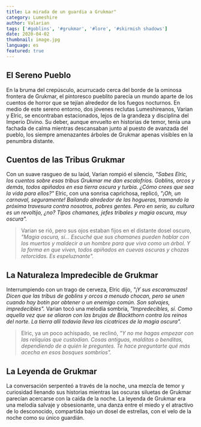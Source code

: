 ```yaml
---
title: La mirada de un guardia a Grukmar"
category: Lumeshire
author: Valarian
tags: ['#goblins', '#grukmar', '#lore', '#skirmish shadows']
date: 2020-04-02
thumbnail: image.jpg
language: es
featured: true
---
```


## El Sereno Pueblo

En la bruma del crepúsculo, acurrucado cerca del borde de la ominosa frontera de Grukmar, el pintoresco pueblito parecía un mundo aparte de los cuentos de horror que se tejían alrededor de los fuegos nocturnos. En medio de este sereno entorno, dos jóvenes reclutas Lumeshireanos, Varian y Elric, se encontraban estacionados, lejos de la grandeza y disciplina del Imperio Divino. Su deber, aunque envuelto en historias de temor, tenía una fachada de calma mientras descansaban junto al puesto de avanzada del pueblo, los siempre amenazantes árboles de Grukmar apenas visibles en la penumbra distante.

## Cuentos de las Tribus Grukmar

Con un suave rasgueo de su laúd, Varian rompió el silencio, *"Sabes Elric, los cuentos sobre esas tribus Grukmar me dan escalofríos. Goblins, orcos y demás, todos apiñados en esa tierra oscura y turbia. ¿Cómo crees que sea la vida para ellos?"* Elric, con una sonrisa caprichosa, replicó, *"¡Oh, un carnaval, seguramente! Bailando alrededor de las hogueras, tramando la próxima travesura contra nosotros, pobres gentes. Pero en serio, su cultura es un revoltijo, ¿no? Tipos chamanes, jefes tribales y magia oscura, muy oscura".*

> Varian se rió, pero sus ojos estaban fijos en el distante dosel oscuro, *"Magia oscura, sí... Escuché que sus chamanes pueden hablar con los muertos y maldecir a un hombre para que viva como un árbol. Y la forma en que viven, todos apiñados en cuevas oscuras y chozas retorcidas. Es espeluznante".*

## La Naturaleza Impredecible de Grukmar

Interrumpiendo con un trago de cerveza, Elric dijo, *"¡Y sus escaramuzas! Dicen que las tribus de goblins y orcos a menudo chocan, pero se unen cuando hay botín por obtener o un enemigo común. Son salvajes, impredecibles".* Varian tocó una melodía sombría, *"Impredecibles, sí. Como aquella vez que se aliaron con las brujas de Blackthorn contra los reinos del norte. La tierra allí todavía lleva las cicatrices de la magia oscura".*

> Elric, ya un poco achispado, se reclinó, *"Y no me hagas empezar con las reliquias que custodian. Cosas antiguas, malditas o benditas, dependiendo de a quién le preguntes. Te hace preguntarte qué más acecha en esos bosques sombríos".*

## La Leyenda de Grukmar

La conversación serpenteó a través de la noche, una mezcla de temor y curiosidad llenando sus historias mientras las oscuras siluetas de Grukmar parecían acercarse con la caída de la noche. La leyenda de Grukmar era una melodía salvaje y obsesionante, una danza entre el miedo y el atractivo de lo desconocido, compartida bajo un dosel de estrellas, con el velo de la noche como su único guardián.